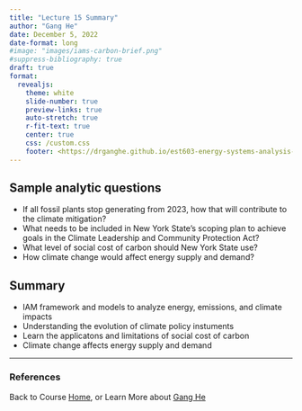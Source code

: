 ```yaml
---
title: "Lecture 15 Summary"
author: "Gang He"
date: December 5, 2022
date-format: long
#image: "images/iams-carbon-brief.png"
#suppress-bibliography: true
draft: true
format:
  revealjs:
    theme: white
    slide-number: true
    preview-links: true
    auto-stretch: true
    r-fit-text: true
    center: true
    css: /custom.css
    footer: <https://drganghe.github.io/est603-energy-systems-analysis-2022-fall/>
---
```


## Sample analytic questions

-   If all fossil plants stop generating from 2023, how that will contribute to the climate mitigation?\
-   What needs to be included in New York State's scoping plan to achieve goals in the Climate Leadership and Community Protection Act?\
-   What level of social cost of carbon should New York State use?\
-   How climate change would affect energy supply and demand?\



## Summary

-   IAM framework and models to analyze energy, emissions, and climate impacts\
-   Understanding the evolution of climate policy instuments\
-   Learn the applicatons and limitations of social cost of carbon\
-   Climate change affects energy supply and demand

---

### References

::: {#refs}
:::

::: footer
Back to Course [Home](https://drganghe.github.io/est603-energy-systems-analysis-2022-fall/), or Learn More about [Gang He](https://drganghe.github.io)
:::

